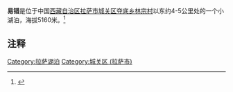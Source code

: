'''易错'''是位于中国[[西藏自治区|西藏自治区]][[拉萨市|拉萨市]][[城关区_(拉萨市)|城关区]][[夺底乡|夺底乡]][[林宗村|林宗村]]以东约4-5公里处的一个小湖泊，海拔5160米。<ref>{{Cite web |url=http://xz.people.com.cn/GB/139195/12475624.html |title=去财神湖许个愿 去拉萨北山上寻个湖，中国西藏网，2010年08月18日 |access-date=2011年7月8日 |archive-url=https://web.archive.org/web/20160304101110/http://xz.people.com.cn/GB/139195/12475624.html |archive-date=2016年3月4日 |dead-url=yes }}</ref>

==注释==
{{reflist}}
{{拉萨地标}}
[[Category:拉萨湖泊|Category:拉萨湖泊]]
[[Category:城关区_(拉萨市)|Category:城关区 (拉萨市)]]